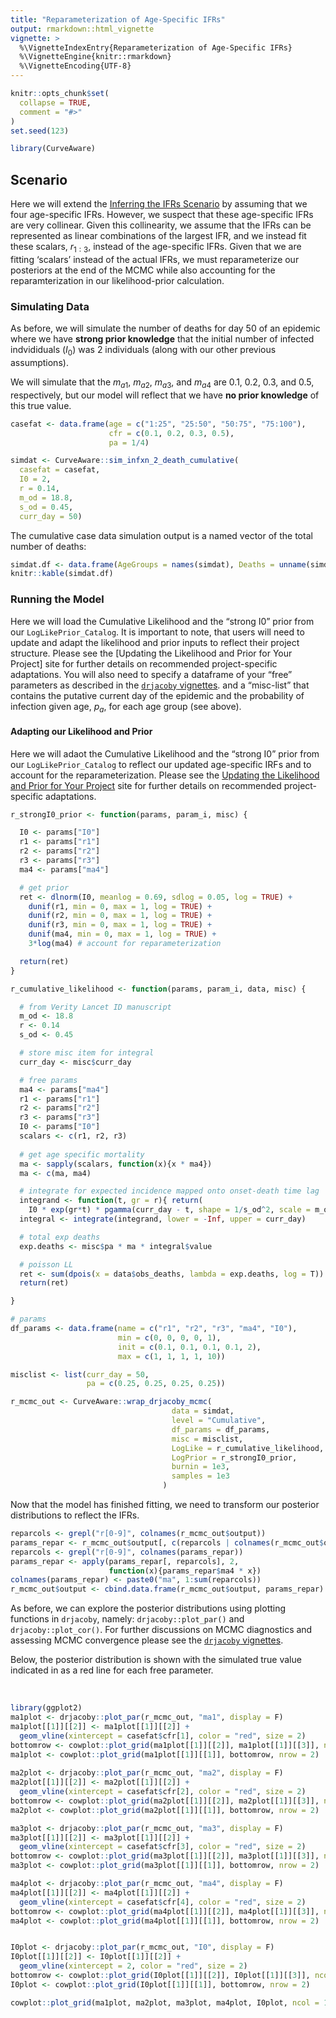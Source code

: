 ```yaml
---
title: "Reparameterization of Age-Specific IFRs"
output: rmarkdown::html_vignette
vignette: >
  %\VignetteIndexEntry{Reparameterization of Age-Specific IFRs}
  %\VignetteEngine{knitr::rmarkdown}
  %\VignetteEncoding{UTF-8}
---
```



```r
knitr::opts_chunk$set(
  collapse = TRUE,
  comment = "#>"
)
set.seed(123)
```

```r
library(CurveAware)
```

## Scenario
Here we will extend the [Inferring the IFRs Scenario]() by assuming that we four age-specific IFRs. However, we suspect that these age-specific IFRs are very collinear. Given this collinearity, we assume that the IFRs can be represented as linear combinations of the largest IFR, and we instead fit these scalars, $r_{1:3}$, instead of the age-specific IFRs. Given that we are fitting 'scalars' instead of the actual IFRs, we must reparameterize our posteriors at the end of the MCMC while also accounting for the reparamterization in our likelihood-prior calculation. 

### Simulating Data
As before, we will simulate the number of deaths for day 50 of an epidemic where we have **strong prior knowledge** that the initial number of infected indvididuals ($I_0$) was 2 individuals (along with our other previous assumptions). 

We will simulate that the $m_{a1}$, $m_{a2}$, $m_{a3}$, and $m_{a4}$ are 0.1, 0.2, 0.3, and 0.5, respectively, but our model will reflect that we have **no prior knowledge** of this true value. 

```r
casefat <- data.frame(age = c("1:25", "25:50", "50:75", "75:100"),
                      cfr = c(0.1, 0.2, 0.3, 0.5),
                      pa = 1/4)

simdat <- CurveAware::sim_infxn_2_death_cumulative(
  casefat = casefat,
  I0 = 2,
  r = 0.14,
  m_od = 18.8,
  s_od = 0.45,
  curr_day = 50)

```

The cumulative case data simulation output is a named vector of the total number of deaths:
```r
simdat.df <- data.frame(AgeGroups = names(simdat), Deaths = unname(simdat) )
knitr::kable(simdat.df)
```


### Running the Model
Here we will load the Cumulative Likelihood and the "strong I0" prior from our `LogLikePrior_Catalog`. It is important to note, that users will need to update and adapt the likelihood and prior inputs to reflect their project structure. Please see the [Updating the Likelihood and Prior for Your Project] site for further details on recommended project-specific adaptations. You will also need to specify a dataframe of your "free" parameters as described in the [`drjacoby` vignettes](https://github.com/mrc-ide/drjacoby/blob/master/vignettes/). and a "misc-list" that contains the putative current day of the epidemic and the probability of infection given age, $p_a$, for each age group (see above).

#### Adapting our Likelihood and Prior
Here we will adaot the Cumulative Likelihood and the "strong I0" prior from our `LogLikePrior_Catalog` to reflect our updated age-specific IRFs and to account for the reparameterization. Please see the [Updating the Likelihood and Prior for Your Project]() site for further details on recommended project-specific adaptations.

```r
r_strongI0_prior <- function(params, param_i, misc) {

  I0 <- params["I0"]
  r1 <- params["r1"]
  r2 <- params["r2"]
  r3 <- params["r3"]
  ma4 <- params["ma4"]

  # get prior
  ret <- dlnorm(I0, meanlog = 0.69, sdlog = 0.05, log = TRUE) +
    dunif(r1, min = 0, max = 1, log = TRUE) +
    dunif(r2, min = 0, max = 1, log = TRUE) +
    dunif(r3, min = 0, max = 1, log = TRUE) +
    dunif(ma4, min = 0, max = 1, log = TRUE) +
    3*log(ma4) # account for reparameterization

  return(ret)
}

r_cumulative_likelihood <- function(params, param_i, data, misc) {

  # from Verity Lancet ID manuscript
  m_od <- 18.8
  r <- 0.14
  s_od <- 0.45

  # store misc item for integral
  curr_day <- misc$curr_day

  # free params
  ma4 <- params["ma4"]
  r1 <- params["r1"]
  r2 <- params["r2"]
  r3 <- params["r3"]
  I0 <- params["I0"]
  scalars <- c(r1, r2, r3)
  
  # get age specific mortality
  ma <- sapply(scalars, function(x){x * ma4})
  ma <- c(ma, ma4)

  # integrate for expected incidence mapped onto onset-death time lag
  integrand <- function(t, gr = r){ return(
    I0 * exp(gr*t) * pgamma(curr_day - t, shape = 1/s_od^2, scale = m_od*s_od^2)) }
  integral <- integrate(integrand, lower = -Inf, upper = curr_day)

  # total exp deaths
  exp.deaths <- misc$pa * ma * integral$value

  # poisson LL
  ret <- sum(dpois(x = data$obs_deaths, lambda = exp.deaths, log = T))
  return(ret)

}


```

```r
# params
df_params <- data.frame(name = c("r1", "r2", "r3", "ma4", "I0"),
                        min = c(0, 0, 0, 0, 1),
                        init = c(0.1, 0.1, 0.1, 0.1, 2),
                        max = c(1, 1, 1, 1, 10))

misclist <- list(curr_day = 50, 
                 pa = c(0.25, 0.25, 0.25, 0.25))

r_mcmc_out <- CurveAware::wrap_drjacoby_mcmc(
                                    data = simdat,
                                    level = "Cumulative",
                                    df_params = df_params,
                                    misc = misclist,
                                    LogLike = r_cumulative_likelihood,
                                    LogPrior = r_strongI0_prior,
                                    burnin = 1e3,
                                    samples = 1e3
                                  )
```

Now that the model has finished fitting, we need to transform our posterior distributions to reflect the IFRs.  

```r
reparcols <- grepl("r[0-9]", colnames(r_mcmc_out$output))
params_repar <- r_mcmc_out$output[, c(reparcols | colnames(r_mcmc_out$output) == "ma4")]
reparcols <- grepl("r[0-9]", colnames(params_repar))
params_repar <- apply(params_repar[, reparcols], 2,
                      function(x){params_repar$ma4 * x})
colnames(params_repar) <- paste0("ma", 1:sum(reparcols))
r_mcmc_out$output <- cbind.data.frame(r_mcmc_out$output, params_repar)


```

As before, we can explore the posterior distributions using plotting functions in `drjacoby`, namely: `drjacoby::plot_par()` and `drjacoby::plot_cor()`. For further discussions on MCMC diagnostics and assessing MCMC convergence please see the [`drjacoby` vignettes](https://github.com/mrc-ide/drjacoby/blob/master/vignettes/).  
  
Below, the posterior distribution is shown with the simulated true value indicated in as a red line for each free parameter.    

<br/>

```r
library(ggplot2)
ma1plot <- drjacoby::plot_par(r_mcmc_out, "ma1", display = F)
ma1plot[[1]][[2]] <- ma1plot[[1]][[2]] +
  geom_vline(xintercept = casefat$cfr[1], color = "red", size = 2)
bottomrow <- cowplot::plot_grid(ma1plot[[1]][[2]], ma1plot[[1]][[3]], ncol = 2)
ma1plot <- cowplot::plot_grid(ma1plot[[1]][[1]], bottomrow, nrow = 2)
                   
ma2plot <- drjacoby::plot_par(r_mcmc_out, "ma2", display = F)
ma2plot[[1]][[2]] <- ma2plot[[1]][[2]] +
  geom_vline(xintercept = casefat$cfr[2], color = "red", size = 2)
bottomrow <- cowplot::plot_grid(ma2plot[[1]][[2]], ma2plot[[1]][[3]], ncol = 2)
ma2plot <- cowplot::plot_grid(ma2plot[[1]][[1]], bottomrow, nrow = 2)

ma3plot <- drjacoby::plot_par(r_mcmc_out, "ma3", display = F)
ma3plot[[1]][[2]] <- ma3plot[[1]][[2]] +
  geom_vline(xintercept = casefat$cfr[3], color = "red", size = 2)
bottomrow <- cowplot::plot_grid(ma3plot[[1]][[2]], ma3plot[[1]][[3]], ncol = 2)
ma3plot <- cowplot::plot_grid(ma3plot[[1]][[1]], bottomrow, nrow = 2)

ma4plot <- drjacoby::plot_par(r_mcmc_out, "ma4", display = F)
ma4plot[[1]][[2]] <- ma4plot[[1]][[2]] +
  geom_vline(xintercept = casefat$cfr[4], color = "red", size = 2)
bottomrow <- cowplot::plot_grid(ma4plot[[1]][[2]], ma4plot[[1]][[3]], ncol = 2)
ma4plot <- cowplot::plot_grid(ma4plot[[1]][[1]], bottomrow, nrow = 2)


I0plot <- drjacoby::plot_par(r_mcmc_out, "I0", display = F)
I0plot[[1]][[2]] <- I0plot[[1]][[2]] +
  geom_vline(xintercept = 2, color = "red", size = 2)
bottomrow <- cowplot::plot_grid(I0plot[[1]][[2]], I0plot[[1]][[3]], ncol = 2)
I0plot <- cowplot::plot_grid(I0plot[[1]][[1]], bottomrow, nrow = 2)

cowplot::plot_grid(ma1plot, ma2plot, ma3plot, ma4plot, I0plot, ncol = 1)
```





